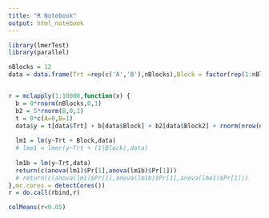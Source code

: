 ```yaml
---
title: "R Notebook"
output: html_notebook
---
```

```r
library(lmerTest)
library(parallel)

nBlocks = 12
data = data.frame(Trt =rep(c('A','B'),nBlocks),Block = factor(rep(1:nBlocks,each = 2)),Block2 = factor(rep(1:8,each=3)))


r = mclapply(1:10000,function(x) {
  b = 0*rnorm(nBlocks,0,1)
  b2 = 5*rnorm(8,0,1)
  t = 0*c(A=0,B=1)
  data$y = t[data$Trt] + b[data$Block] + b2[data$Block2] + rnorm(nrow(data))
  
  lm1 = lm(y~Trt + Block,data)
  # lme1 = lmer(y~Trt + (1|Block),data)
  
  lm1b = lm(y~Trt,data)
  return(c(anova(lm1)$Pr[1],anova(lm1b)$Pr[1]))
  # return(c(anova(lm1)$Pr[1],anova(lm1b)$Pr[1],anova(lme1)$Pr[1]))
},mc.cores = detectCores())
r = do.call(rbind,r)

colMeans(r<0.05)



```

